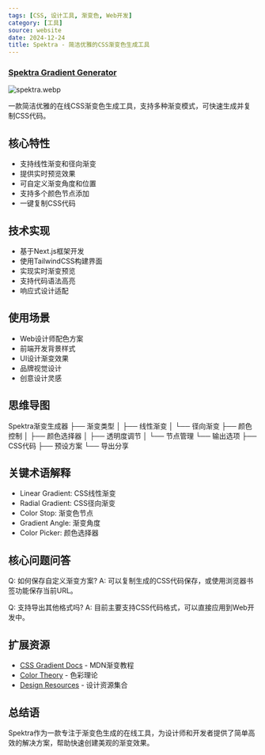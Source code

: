 ```yaml
---
tags: [CSS, 设计工具, 渐变色, Web开发]
category: [工具]
source: website
date: 2024-12-24
title: Spektra - 简洁优雅的CSS渐变色生成工具
---
```


### [Spektra Gradient Generator](https://spektra-gradient-generator.vercel.app/)

![spektra.webp](https://img.mengpeng.tech/i/2024/12/24/676a3debd03d2.webp)

一款简洁优雅的在线CSS渐变色生成工具，支持多种渐变模式，可快速生成并复制CSS代码。

## 核心特性
- 支持线性渐变和径向渐变
- 提供实时预览效果
- 可自定义渐变角度和位置
- 支持多个颜色节点添加
- 一键复制CSS代码

## 技术实现
- 基于Next.js框架开发
- 使用TailwindCSS构建界面
- 实现实时渐变预览
- 支持代码语法高亮
- 响应式设计适配

## 使用场景
- Web设计师配色方案
- 前端开发背景样式
- UI设计渐变效果
- 品牌视觉设计
- 创意设计灵感

## 思维导图
Spektra渐变生成器
├── 渐变类型
│   ├── 线性渐变
│   └── 径向渐变
├── 颜色控制
│   ├── 颜色选择器
│   ├── 透明度调节
│   └── 节点管理
└── 输出选项
    ├── CSS代码
    ├── 预设方案
    └── 导出分享

## 关键术语解释
- Linear Gradient: CSS线性渐变
- Radial Gradient: CSS径向渐变
- Color Stop: 渐变色节点
- Gradient Angle: 渐变角度
- Color Picker: 颜色选择器

## 核心问题问答
Q: 如何保存自定义渐变方案?
A: 可以复制生成的CSS代码保存，或使用浏览器书签功能保存当前URL。

Q: 支持导出其他格式吗?
A: 目前主要支持CSS代码格式，可以直接应用到Web开发中。

## 扩展资源
- [CSS Gradient Docs](https://developer.mozilla.org/docs/Web/CSS/gradient) - MDN渐变教程
- [Color Theory](https://www.interaction-design.org/literature/topics/color-theory) - 色彩理论
- [Design Resources](https://github.com/bradtraversy/design-resources-for-developers) - 设计资源集合

## 总结语
Spektra作为一款专注于渐变色生成的在线工具，为设计师和开发者提供了简单高效的解决方案，帮助快速创建美观的渐变效果。 